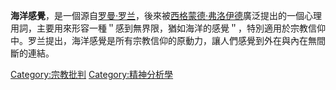'''海洋感覺'''，是一個源自[[罗曼·罗兰|罗曼·罗兰]]，後來被[[西格蒙德·弗洛伊德|西格蒙德·弗洛伊德]]廣泛提出的一個心理用詞，主要用來形容一種＂感到無界限，猶如海洋的感覺＂，特別適用於宗教信仰中。罗兰提出，海洋感覺是所有宗教信仰的原動力，讓人們感覺到外在與內在無間斷的連結。

{{心理学小作品}}

[[Category:宗教批判|Category:宗教批判]]
[[Category:精神分析學|Category:精神分析學]]